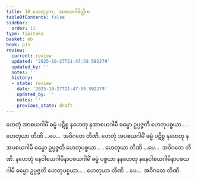 ```yaml
---
title: 10 ဟေတုဒုက, အာစယဂါမိတ္တိက
tableOfContents: false
sidebar:
  order: 11
type: tipitaka
basket: ab
book: p15
review:
  current: review
  updated: '2025-10-27T21:47:59.592279'
  updated_by: ''
  notes: ''
  history:
  - state: review
    date: '2025-10-27T21:47:59.592279'
    updated_by: ''
    notes: ''
    previous_state: draft
---
```



<ReviewStatus review={frontmatter.review} showDetails={true} />

<HypothesisAnnotation frontmatter={frontmatter} />

<DynamicBreadcrumb />

<Division number="18" book="p15" e="ch" v="40" p="219">

<Paragraph number="50" book="p15">
ဟေတုံ အာစယဂါမိံ ဓမ္မံ ပဋိစ္စ နဟေတု နအာစယဂါမီ ဓမ္မော ဥပ္ပဇ္ဇတိ ဟေတုပစ္စယာ… . ဟေတုယာ တီဏိ …ပေ…  အဝိဂတေ တီဏိ.
</Paragraph>

<Paragraph number="51" book="p15">
ဟေတုံ အပစယဂါမိံ ဓမ္မံ ပဋိစ္စ နဟေတု နအပစယဂါမီ ဓမ္မော ဥပ္ပဇ္ဇတိ ဟေတုပစ္စယာ… . ဟေတုယာ တီဏိ …ပေ…  အဝိဂတေ တီဏိ.
</Paragraph>

<Paragraph number="52" book="p15">
နဟေတုံ နေဝါစယဂါမိနာပစယဂါမိံ ဓမ္မံ ပစ္စယာ နနဟေတု နနေဝါစယဂါမိနာပစယဂါမီ ဓမ္မော ဥပ္ပဇ္ဇတိ ဟေတုပစ္စယာ… . ဟေတုယာ တီဏိ …ပေ…  အဝိဂတေ တီဏိ.
</Paragraph>
</Division>